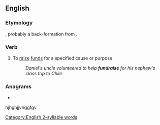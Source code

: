==English==

===Etymology===
{{compound|en|fund|raise}}, probably a back-formation from {{m|en|fundraising}}.

===Verb===
{{en-verb|fundrais}}

# To [[raise]] [[funds]] for a specified cause or purpose
#: ''Daniel's uncle volunteered to help '''fundraise''' for his nephew's class trip to Chile''

===Anagrams===
* {{anagrams|en|a=adefinrsu|Freudians}}

[[Category:English 2-syllable words]]
hjhghjjvhggfgv